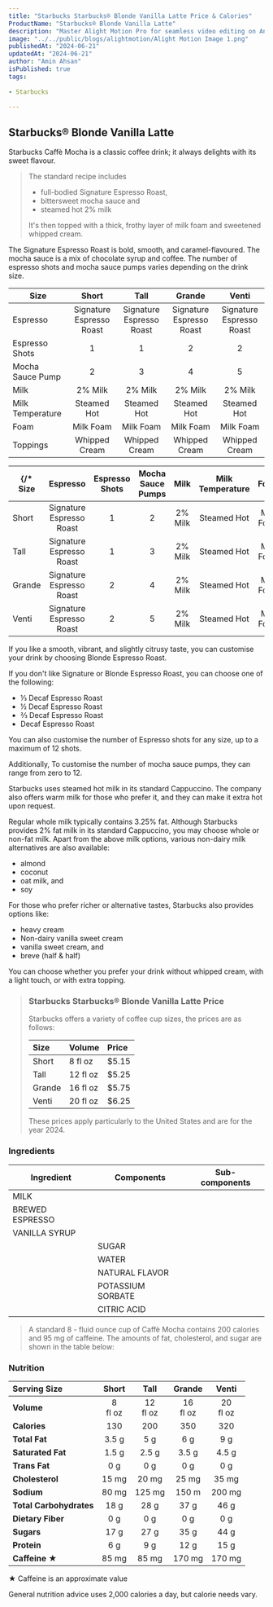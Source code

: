 ```yaml
---
title: "Starbucks Starbucks® Blonde Vanilla Latte Price & Calories"
ProductName: "Starbucks® Blonde Vanilla Latte" 
description: "Master Alight Motion Pro for seamless video editing on Android, iOS, and Tablets with our ultimate guide, unlocking advanced features and elevating your skills in 2024!"
image: "../../public/blogs/alightmotion/Alight Motion Image 1.png"
publishedAt: "2024-06-21"
updatedAt: "2024-06-21"
author: "Amin Ahsan"
isPublished: true
tags:
 
- Starbucks
      
---
```


 
## Starbucks® Blonde Vanilla Latte

  Starbucks Caffè Mocha is a classic coffee drink; it always delights with its sweet flavour.

> The standard recipe includes
> - full-bodied Signature Espresso Roast,
> - bittersweet mocha sauce and
> - steamed hot 2% milk
>
> It's then topped with a thick, frothy layer of milk foam and sweetened whipped cream.

The Signature Espresso Roast is bold, smooth, and caramel-flavoured. The mocha sauce is a mix of chocolate syrup and coffee. The number of espresso shots and mocha sauce pumps varies depending on the drink size.

| Size              | Short                     | Tall                          | Grande                      | Venti                   |
|-------------------|:-------------------------:|:-----------------------------:|:---------------------------:|:-----------------------:|
| Espresso          | Signature Espresso Roast  | Signature Espresso Roast      | Signature Espresso Roast    |  Signature Espresso Roast        |
| Espresso Shots    | 1                         | 1                             | 2                           |  2                      |
| Mocha Sauce Pump  | 2                         | 3                             | 4                           |  5                      |
| Milk              | 2% Milk                   | 2% Milk                       | 2% Milk                     |  2% Milk                |
| Milk Temperature  | Steamed Hot               | Steamed Hot                   | Steamed Hot                 |  Steamed Hot            |
| Foam              | Milk Foam                 | Milk Foam                     | Milk Foam                   |  Milk Foam              |
| Toppings          | Whipped Cream             | Whipped Cream                 | Whipped Cream               |  Whipped Cream          |

{/* Size   | Espresso                  | Espresso Shots | Mocha Sauce Pumps | Milk     | Milk Temperature | Foam      | Toppings       |
|--------|:-------------------------:|:--------------:|:-----------------:|:--------:|:----------------:|:---------:|:--------------:|
| Short  | Signature Espresso Roast  | 1              | 2                 | 2% Milk  | Steamed Hot      | Milk Foam | Whipped Cream  |
| Tall   | Signature Espresso Roast  | 1              | 3                 | 2% Milk  | Steamed Hot      | Milk Foam | Whipped Cream  |
| Grande | Signature Espresso Roast  | 2              | 4                 | 2% Milk  | Steamed Hot      | Milk Foam | Whipped Cream  |
| Venti  | Signature Espresso Roast  | 2              | 5                 | 2% Milk  | Steamed Hot      | Milk Foam | Whipped Cream  | */}

If you like a smooth, vibrant, and slightly citrusy taste, you can customise your drink by choosing Blonde Espresso Roast.

If you don't like Signature or Blonde Espresso Roast, you can choose one of the following:

- ⅓ Decaf Espresso Roast
- ½ Decaf Espresso Roast
- ⅔ Decaf Espresso Roast
- Decaf Espresso Roast

You can also customise the number of Espresso shots for any size, up to a maximum of 12 shots.

Additionally, To customise the number of mocha sauce pumps, they can range from zero to 12.

Starbucks uses steamed hot milk in its standard Cappuccino. The company also offers warm milk for those who prefer it, and they can make it extra hot upon request.

Regular whole milk typically contains 3.25% fat. Although Starbucks provides 2% fat milk in its standard Cappuccino, you may choose whole or non-fat milk.
Apart from the above milk options, various non-dairy milk alternatives are also available:

- almond
- coconut
- oat milk, and
- soy

For those who prefer richer or alternative tastes, Starbucks also provides options like:

- heavy cream
- Non-dairy vanilla sweet cream
- vanilla sweet cream, and
- breve (half & half)

You can choose whether you prefer your drink without whipped cream, with a light touch, or with extra topping.

> ### Starbucks Starbucks® Blonde Vanilla Latte Price
>
> Starbucks offers a variety of coffee cup sizes, the prices are as follows:
>
> | Size    |   Volume     | Price |
> |:--------|:-------------|:------|
> | Short   | 8 fl oz      | $5.15 |
> | Tall    | 12 fl oz     | $5.25 |
> | Grande  | 16 fl oz     | $5.75 |
> | Venti   | 20 fl oz     | $6.25 |
>
> These prices apply particularly to the United States and are for the year 2024.



<style jsx>{`
  .table-container {
    overflow-x: auto;
    position: relative;
  }
  .table-container table {
    border-collapse: collapse;
    width: 30%;
  }
  .table-container th,
  .table-container td {
    border: 1px solid #ddd;
    padding: 2px;
    min-width: 30px;
    font-size: 11px;
  }
  .table-container th:first-child,
  .table-container td:first-child {
    position: sticky;
    left: 0;
    background-color: white;
    z-index: 1;
  }
  @media (max-width: 768px) {
    .table-container th:not(:first-child),
    .table-container td:not(:first-child) {
      min-width: 50px;
    }
  }
`}</style>


### Ingredients
| Ingredient              | Components                                   | Sub-components  |
|-------------------------|----------------------------------------------|-----------------|
| MILK                    |                                              |                 |
| BREWED ESPRESSO         |                                              |                 |
| VANILLA SYRUP           |                                              |                 |
|                         | SUGAR                                        |                 |
|                         | WATER                                        |                 |
|                         | NATURAL FLAVOR                               |                 |
|                         | POTASSIUM SORBATE                            |                 |
|                         | CITRIC ACID                                  |                 |

> A standard 8 - fluid ounce cup of Caffè Mocha contains 200 calories and 95 mg of caffeine. The amounts of fat, cholesterol, and sugar are shown in the table below:

### Nutrition
|  Serving Size            | Short           | Tall       | Grande     | Venti       |
|:-------------------------|:--------------:|:------------:|:----------:|:-----------:|
| **Volume**               | 8 <br/> fl oz| 12 <br/> fl oz| 16 <br/> fl oz | 20 <br/> fl oz| 
| **Calories**             | 130           | 200          | 350        | 320          |
| **Total Fat**            | 3.5 g         | 5 g          | 6 g        | 9 g          |
| **Saturated Fat**        | 1.5 g         | 2.5 g        | 3.5 g      | 4.5 g        |
| **Trans Fat**            | 0 g           | 0 g          | 0   g      | 0 g          |
| **Cholesterol**          | 15 mg         | 20 mg        | 25 mg      | 35 mg        |
| **Sodium**               | 80 mg         | 125 mg       | 150 m      | 200 mg       | 
| **Total Carbohydrates**  | 18 g          | 28 g         | 37 g       | 46 g         |
| **Dietary Fiber**        | 0 g           | 0 g          | 0 g        | 0 g          |
| **Sugars**               | 17 g          | 27 g         | 35  g      | 44 g         |
| **Protein**              | 6 g           | 9 g          |  12 g      | 15 g         |
| **Caffeine ★**          | 85 mg          | 85 mg       | 170 mg     | 170 mg        |

★ Caffeine is an approximate value

General nutrition advice uses 2,000 calories a day, but calorie needs vary.